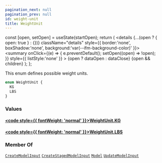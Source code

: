 ```yaml
---
pagination_next: null
pagination_prev: null
id: weight-unit
title: WeightUnit
---
```









  const [open, setOpen] = useState(startOpen);
  return (
    <details {...(open ? { open: true } : {})} className="details" style={{ border:'none', boxShadow:'none', background:'var(--ifm-background-color)' }}>
      <summary
        onClick={(e) => {
          e.preventDefault();
          setOpen((open) => !open);
        }}
        style={{ listStyle:'none' }}
      >
      {open ? dataOpen : dataClose}
      </summary>
      {open && children}
    </details>
  );
};








This enum defines possible weight units.


```graphql
enum WeightUnit {
  KG
  LBS
}
```




### Values

#### [<code style={{ fontWeight: 'normal' }}>WeightUnit.<b>KG</b></code>](#)  
> 
> 
> 
> 

#### [<code style={{ fontWeight: 'normal' }}>WeightUnit.<b>LBS</b></code>](#)  
> 
> 
> 
> 





### Member Of

[`CreateModelInput`](/types/inputs/create-model-input)  <Badge class="badge badge--secondary" text="input"/><Bullet />[`CreateStagedModelInput`](/types/inputs/create-staged-model-input)  <Badge class="badge badge--secondary" text="input"/><Bullet />[`Model`](/types/objects/model)  <Badge class="badge badge--secondary" text="object"/><Bullet />[`UpdateModelInput`](/types/inputs/update-model-input)  <Badge class="badge badge--secondary" text="input"/>

